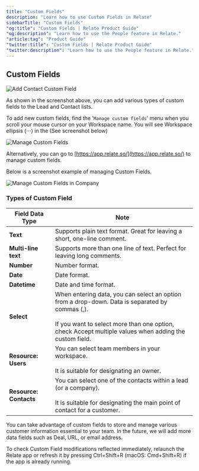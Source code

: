 ```yaml
---
title: "Custom Fields"
description: "Learn how to use Custom Fields in Relate"
sidebarTitle: "Custom Fields"
"og:title": "Custom Fields | Relate Product Guide"
"og:description": "Learn how to use the People feature in Relate."
"article:tag": "Product Guide"
"twitter:title": "Custom Fields | Relate Product Guide"
"twitter:description": "Learn how to use the People feature in Relate."
---
```


## Custom Fields

![Add Contact Custom Field](/docs/images/features/add-contact-custom-field.png)

As shown in the screenshot above, you can add various types of custom fields to the Lead and Contact lists.

To add new custom fields, find the '`Manage custom fields`' menu when you scroll your mouse cursor on your Workspace name. You will see Workspace ellipsis (⋅⋅⋅) in the (See screenshot below)

![Manage Custom Fields](/docs/images/features/custom-field.png)

<Note>

Alternatively, you can go to [https://app.relate.so/](https://app.relate.so/) to manage custom fields.

</Note>

Below is a screenshot example of managing Custom Fields.

![Manage Custom Fields in Company](/docs/images/features/manage-custom-fields-in-company.png)

### Types of Custom Field

| **Field Data Type**    | Note                                                         |
| ---------------------- | ------------------------------------------------------------ |
| **Text**               | Supports plain text format. Great for leaving a short, one-line comment. |
| **Multi-line text**    | Supports more than one line of text. Perfect for leaving long comments. |
| **Number**             | Number format.                                               |
| **Date**               | Date format.                                                 |
| **Datetime**           | Date and time format.                                        |
| **Select**             | When entering data, you can select an option from a drop-down. Data is separated by commas (,).<br /><br />If you want to select more than one option, check Accept multiple values when adding the custom field. |
| **Resource: Users**    | You can select team members in your workspace.<br /><br />It is suitable for designating an owner. |
| **Resource: Contacts** | You can select one of the contacts within a lead (or a company).<br /><br />It is suitable for designating the main point of contact for a customer. |

<Note>

You can take advantage of custom fields to store and manage various customer information essential to your team. In the future, we will add more data fields such as Deal, URL, or email address.

</Note>

<Note>

To check Custom Field modifications reflected immediately, relaunch the Relate app or refresh it by pressing Ctrl+Shift+R (macOS: Cmd+Shift+R) if the app is already running.

</Note>

